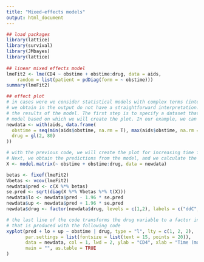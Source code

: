 ```yaml
---
title: "Mixed-effects models"
output: html_document
---
```





```r

## load packages
library(lattice)
library(survival)
library(JMbayes)
library(lattice)
    
## linear mixed effects model
lmeFit2 <- lme(CD4 ~ obstime + obstime:drug, data = aids,
    random = list(patient = pdDiag(form = ~ obstime)))
summary(lmeFit2)

## effect plot
# in cases were we consider statistical models with complex terms (interactions and nonlinear terms), the regression coefficients 
# we obtain in the output do not have a straightforward interpretation. In these settings, we can use effect plots to communicate
# the results of the model. The first step is to specify a dataset that contains combinations of values for the covariates of the
# model based on which we will create the plot. In our example, we can create a single figure for each drug group and increasing time
newdata <- with(aids, data.frame(
  obstime = seq(min(aids$obstime, na.rm = T), max(aids$obstime, na.rm = T), length.out = 80),
  drug = gl(2, 80)
))

# with the previous code, we will create the plot for increasing time from min time to max time and both drug and placebo. 
# Next, we obtain the predictions from the model, and we calculate the 95% confidence interval
X <- model.matrix(~ obstime + obstime:drug, data = newdata)

betas <- fixef(lmeFit2)
Vbetas <- vcov(lmeFit2)
newdata$pred <- c(X %*% betas)
se.pred <- sqrt(diag(X %*% Vbetas %*% t(X)))
newdata$lo <- newdata$pred - 1.96 * se.pred
newdata$up <- newdata$pred + 1.96 * se.pred
newdata$drug <- factor(newdata$drug, levels = c(1,2), labels = c("ddC", "ddI"))

# the last line of the code transforms the drug variable to a factor in order to have a more visible label in the plot 
# that is produced with the following code
xyplot(pred + lo + up ~ obstime | drug, type = "l", lty = c(1, 2, 2), 
       par.settings = list(fontsize = list(text = 15, points = 20)),
       data = newdata, col = 1, lwd = 2, ylab = "CD4", xlab = "Time (months)",
       main = "", as.table = TRUE
)

```
